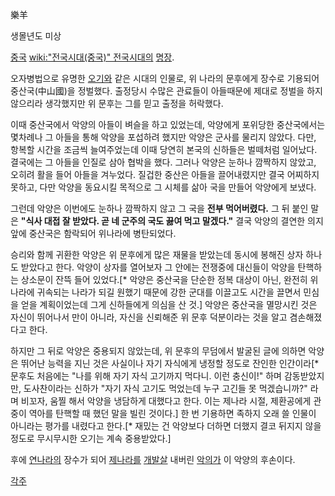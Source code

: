 樂羊

생몰년도 미상

[[중국]] [[wiki:"전국시대(중국)" 전국시대]]의 [[명장]].

오자병법으로 유명한 [[오기]]와 같은 시대의 인물로, 위 나라의 문후에게 장수로 기용되어 중산국(中山國)을 정벌했다. 출정당시 수많은 관료들이 아들때문에 제대로 정벌을 하지 않으리라 생각했지만 위 문후는 그를 믿고 출정을 허락했다.

이때 중산국에서 악양의 아들이 벼슬을 하고 있었는데, 악양에게 포위당한 중산국에서는 몇차례나 그 아들을 통해 악양을 포섭하려 했지만 악양은 군사를 물리지 않았다. 다만, 항복할 시간을 조금씩 늘여주었는데 이때 당연히 본국의 신하들은 벌떼처럼 일어났다. 결국에는 그 아들을 인질로 삼아 협박을 했다. 그러나 악양은 눈하나 깜짝하지 않았고, 오히려 활을 들어 아들을 겨누었다. 질겁한 중산은 아들을 끌어내렸지만 결국 어찌하지 못하고, 다만 악양을 동요시킬 목적으로 그 시체를 삶아 국을 만들어 악양에게 보냈다.

그런데 악양은 이번에도 눈하나 깜짝하지 않고 그 국을 '''전부 먹어버렸다.''' 그 뒤 붙인 말은 '''"식사 대접 잘 받았다. 곧 네 군주의 국도 끓여 먹고 말겠다."''' 결국 악양의 결연한 의지 앞에 중산국은 함락되어 위나라에 병탄되었다.

승리와 함께 귀환한 악양은 위 문후에게 많은 재물을 받았는데 동시에 봉해진 상자 하나도 받았다고 한다. 악양이 상자를 열어보자 그 안에는 전쟁중에 대신들이 악양을 탄핵하는 상소문이 잔뜩 들어 있었다.[* 악양은 중산국을 단순한 정복 대상이 아닌, 완전히 위나라에 귀속되는 나라가 되길 원했기 때문에 강한 군대를 이끌고도 시간을 끌면서 민심을 얻을 계획이었는데 그게 신하들에게 의심을 산 것.] 악양은 중산국을 멸망시킨 것은 자신이 뛰어나서 만이 아니라, 자신을 신뢰해준 위 문후 덕분이라는 것을 알고 겸손해졌다고 한다.

하지만 그 뒤로 악양은 중용되지 않았는데, 위 문후의 무덤에서 발굴된 글에 의하면 악양은 뛰어난 능력을 지닌 것은 사실이나 자기 자식에게 냉정할 정도로 잔인한 인간이라[* 문후도 처음에는 "나를 위해 자기 자식 고기까지 먹다니. 이런 충신이!" 하며 감동받았지만, 도사찬이라는 신하가 "자기 자식 고기도 먹었는데 누구 고긴들 못 먹겠습니까?" 라며 비꼬자, 움찔 해서 악양을 냉담하게 대했다고 한다. 이는 제나라 시절, 제환공에게 관중이 역아를 탄핵할 때 했던 말을 빌린 것이다.] 한 번 기용하면 족하지 오래 쓸 인물이 아니라는 평가를 내렸다고 한다.[* 재밌는 건 악양보다 더하면 더했지 결코 뒤지지 않을 정도로 무시무시한 오기는 계속 중용받았다.]

후에 [[연]]나라의 장수가 되어 [[제]]나라를 [[개발살]] 내버린 [[악의]]가 이 악양의 후손이다.

[[각주]]
